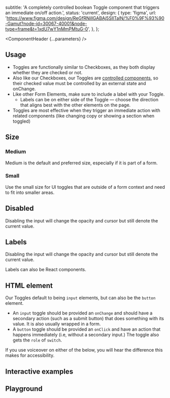 


  subtitle: 'A completely controlled boolean Toggle component that triggers an immediate on/off action.',
  status: 'current',
  design: {
    type: 'figma',
    url: 'https://www.figma.com/design/ReGfRNillGABAj5SlITalN/%F0%9F%93%90-Gamut?node-id=30067-40001&node-type=frame&t=1xdU7wY1nMmPMtuG-0',
  },
};

<Meta of={ToggleStories} />

<ComponentHeader {...parameters} />

## Usage

- Toggles are functionally similar to Checkboxes, as they both display whether they are checked or not.
- Also like our Checkboxes, our Toggles are [controlled components](https://reactjs.org/docs/forms.html#controlled-components), so their checked value must be controlled by an external state and onChange.
- Like other Form Elements, make sure to include a label with your Toggle.
  - Labels can be on either side of the Toggle — choose the direction that aligns best with the other elements on the page.
- Toggles are most effective when they trigger an immediate action with related components (like changing copy or showing a section when toggled)

## Size

### Medium

Medium is the default and preferred size, especially if it is part of a form.

<Canvas of={ToggleStories.Medium} />

### Small

Use the small size for UI toggles that are outside of a form context and need to fit into smaller areas.

<Canvas of={ToggleStories.Small} />

## Disabled

Disabling the input will change the opacity and cursor but still denote the current value.

<Canvas of={ToggleStories.Disabled} />
<Canvas of={ToggleStories.DisabledChecked} />

## Labels

Disabling the input will change the opacity and cursor but still denote the current value.

<Canvas of={ToggleStories.LabelRight} />
<Canvas of={ToggleStories.LabelLeft} />

Labels can also be React components.

<Canvas of={ToggleStories.ReactComponentLabel} />

## HTML element

Our Toggles default to being `input` elements, but can also be the `button` element.

- An `input` toggle should be provided an `onChange` and should have a secondary action (such as a submit button) that does something with its value. It is also usually wrapped in a form.
- A `button` toggle should be provided an `onClick` and have an action that happens immediately (i.e, without a secondary input.) The toggle also gets the `role` of `switch`.

If you use voiceover on either of the below, you will hear the difference this makes for accessibility.

<Canvas of={ToggleStories.InputElement} />
<Canvas of={ToggleStories.ButtonElement} />

## Interactive examples

<Canvas of={ToggleStories.InteractiveInput} />
<Canvas of={ToggleStories.InteractiveButton} />


## Playground

<Canvas sourceState="shown">
  <Story of={ToggleStories.Default} />
</Canvas>

<Controls />

